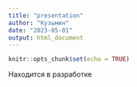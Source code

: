```yaml
---
title: "presentation"
author: "Кузьмин"
date: "2023-05-01"
output: html_document
---
```


```r
knitr::opts_chunk$set(echo = TRUE)
```

Находится в разработке